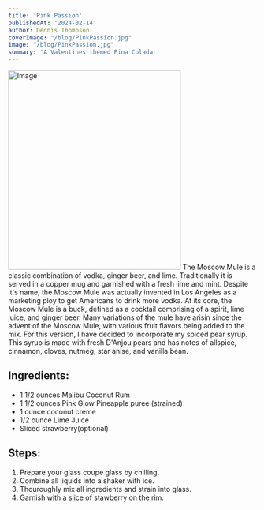 ```yaml
---
title: 'Pink Passion'
publishedAt: '2024-02-14'
author: Dennis Thompson
coverImage: "/blog/PinkPassion.jpg"
image: "/blog/PinkPassion.jpg"
summary: 'A Valentines themed Pina Colada '
---
```

<Image src="/blog/PinkPassion.jpg" width="350" height="404" alt="Image" />
The Moscow Mule is a classic combination of vodka, ginger beer, and lime. Traditionally it is served in a copper mug and garnished with a fresh lime and mint. Despite it's name, the Moscow Mule was actually invented in Los Angeles as a marketing ploy to get Americans to drink more vodka. At its core, the Moscow Mule is a buck, defined as a cocktail comprising of a spirit, lime juice, and ginger beer. Many variations of the mule have arisin since the advent of the Moscow Mule, with various fruit flavors being added to the mix. For this version, I have decided to incorporate my <Link href="/">spiced pear syrup</Link>. This syrup is made with fresh D'Anjou pears and has notes of allspice, cinnamon, cloves, nutmeg, star anise, and vanilla bean. 


## Ingredients:
- 1 1/2 ounces Malibu Coconut Rum
- 1 1/2 ounces Pink Glow Pineapple puree (strained)
- 1 ounce coconut creme
- 1/2 ounce Lime Juice
- Sliced strawberry(optional)

## Steps:
1. Prepare your glass coupe glass by chilling.
2. Combine all liquids into a shaker with ice.
3. Thouroughly mix all ingredients and strain into glass.
5. Garnish with a slice of stawberry on the rim.

